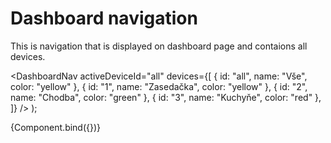 
<Meta title="Modules/Dashboard" component={DashboardNav} />

# Dashboard navigation

This is navigation that is displayed on dashboard page and contaions all devices.

  <DashboardNav
    activeDeviceId="all"
    devices={[
      { id: "all", name: "Vše", color: "yellow" },
      { id: "1", name: "Zasedačka", color: "yellow" },
      { id: "2", name: "Chodba", color: "green" },
      { id: "3", name: "Kuchyňe", color: "red" },
    ]}
  />
);

<Canvas>
  <Story name="Navigation">{Component.bind({})}</Story>
</Canvas>
